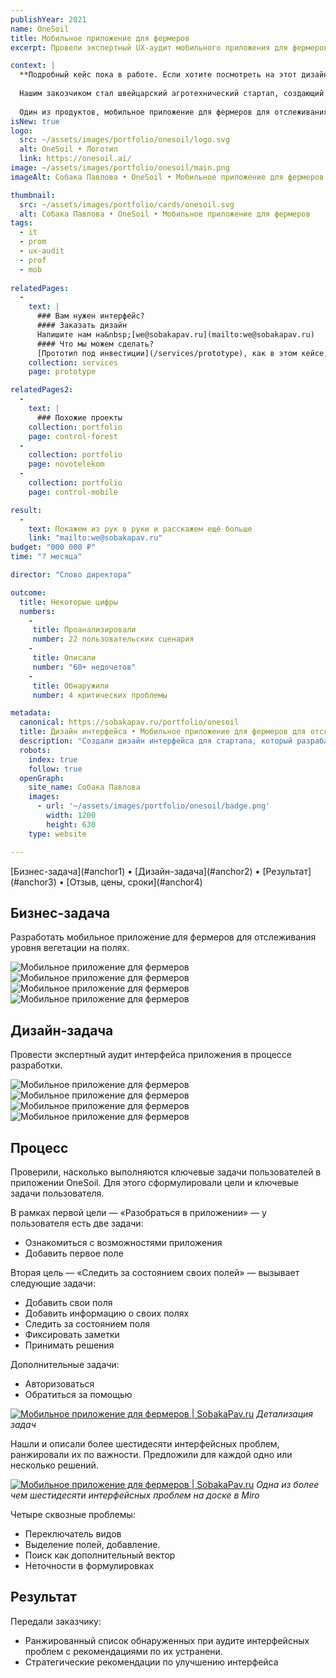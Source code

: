 ```yaml
---
publishYear: 2021
name: OneSoil
title: Мобильное приложение для фермеров
excerpt: Провели экспертный UX-аудит мобильного приложения для фермеров и составили список проблем и рекомендаций

context: |
  **Подробный кейс пока в работе. Если хотите посмотреть на этот дизайн в деталях, пишите нам на [we@sobakapav.ru](mailto:we@sobakapav.ru)**
  
  Нашим закозчиком стал швейцарский агротехнический стартап, создающий приложения и онлайн-платформу, посвящённую точному земледелию. Их инновационные продукты используют алгоритмы машинного обучения и анализ спутниковых снимков, чтобы улучшать земледельческие практики.
  
  Один из продуктов, мобильное приложение для фермеров для отслеживания уровня вегетации на полях [OneSoil](https://onesoil.ai/), нуждался в UX-аудите интерфейса. 
isNew: true
logo:
  src: ~/assets/images/portfolio/onesoil/logo.svg
  alt: OneSoil • Логотип
  link: https://onesoil.ai/
image: ~/assets/images/portfolio/onesoil/main.png
imageAlt: Собака Павлова • OneSoil • Мобильное приложение для фермеров

thumbnail:
  src: ~/assets/images/portfolio/cards/onesoil.svg
  alt: Собака Павлова • OneSoil • Мобильное приложение для фермеров
tags:
  - it
  - prom
  - ux-audit
  - prof
  - mob
  
relatedPages:
  -
    text: |
      ### Вам нужен интерфейс?
      #### Заказать дизайн
      Напишите нам на&nbsp;[we@sobakapav.ru](mailto:we@sobakapav.ru) 
      #### Что мы можем сделать?
      [Прототип под инвестиции](/services/prototype), как в этом кейсе, и [многое другое](/services). 
    collection: services
    page: prototype

relatedPages2:
  -
    text: |
      ### Похожие проекты
    collection: portfolio
    page: control-forest
  -
    collection: portfolio
    page: novotelekom
  -
    collection: portfolio
    page: control-mobile

result:
  -
    text: Покажем из рук в руки и расскажем ещё больше
    link: "mailto:we@sobakapav.ru"
budget: "000 000 ₽"
time: "? месяца"

director: "Слово директора"

outcome:
  title: Некоторые цифры
  numbers:
    -
     title: Проанализировали 
     number: 22 пользовательских сценария
    -
     title: Описали
     number: "60+ недочетов"
    -
     title: Обнаружили
     number: 4 критических проблемы

metadata:
  canonical: https://sobakapav.ru/portfolio/onesoil
  title: Дизайн интерфейса • Мобильное приложение для фермеров для отслеживания уровня вегетации на полях
  description: "Создали дизайн интерфейса для стартапа, который разрабатывает агрегатор IT-конференций"
  robots:
    index: true
    follow: true
  openGraph:
    site_name: Собака Павлова
    images:
      - url: '~/assets/images/portfolio/onesoil/badge.png'
        width: 1200
        height: 630
    type: website

---
```


<TOC>
[Бизнес-задача](#anchor1) • [Дизайн-задача](#anchor2) • [Результат](#anchor3) • [Отзыв, цены, сроки](#anchor4)
</TOC>

## <a name="anchor1" />Бизнес-задача

Разработать мобильное приложение для фермеров для отслеживания уровня вегетации на полях.

<div class="flex gap-2 flex-wrap"> <Image src="~/assets/images/portfolio/onesoil/7.png" alt="Мобильное приложение для фермеров" class="min-w-72 grow shrink basis-0"/> <Image src="~/assets/images/portfolio/onesoil/8.png" alt="Мобильное приложение для фермеров" class="min-w-72 grow shrink basis-0" /> <Image src="~/assets/images/portfolio/onesoil/9.png" alt="Мобильное приложение для фермеров" class="min-w-72 grow shrink basis-0" /> <Image src="~/assets/images/portfolio/onesoil/10.png" alt="Мобильное приложение для фермеров" class="min-w-72 grow shrink basis-0" /></div>

## <a name="anchor2" />Дизайн-задача

Провести экспертный аудит интерфейса приложения в процессе разработки.

<div class="flex gap-2 flex-wrap"> <Image src="~/assets/images/portfolio/onesoil/3.png" alt="Мобильное приложение для фермеров" class="min-w-72 grow shrink basis-0"/> <Image src="~/assets/images/portfolio/onesoil/4.png" alt="Мобильное приложение для фермеров" class="min-w-72 grow shrink basis-0" /> <Image src="~/assets/images/portfolio/onesoil/5.png" alt="Мобильное приложение для фермеров" class="min-w-72 grow shrink basis-0" /> <Image src="~/assets/images/portfolio/onesoil/6.png" alt="Мобильное приложение для фермеров" class="min-w-72 grow shrink basis-0" /></div>

## <a name="anchor3" />Процесс

Проверили, насколько выполняются ключевые задачи пользователей в приложении OneSoil. Для этого сформулировали цели и ключевые задачи пользователя.

В рамках первой цели — «Разобраться в приложении» — у пользователя есть две задачи:
- Ознакомиться с возможностями приложения
- Добавить первое поле

Вторая цель — «Следить за состоянием своих полей» — вызывает следующие задачи:
- Добавить свои поля
- Добавить информацию о своих полях
- Следить за состоянием поля
- Фиксировать заметки
- Принимать решения

Дополнительные задачи:
- Авторизоваться
- Обратиться за помощью

<a href="/images/portfolio/onesoil/2.png" target="_blank">![Мобильное приложение для фермеров | SobakaPav.ru](~/assets/images/portfolio/onesoil/2.png)</a>
_Детализация задач_

Нашли и описали более шестидесяти интерфейсных проблем, ранжировали их по важности. Предложили для каждой одно или несколько решений.

<a href="/images/portfolio/onesoil/1.png" target="_blank">![Мобильное приложение для фермеров | SobakaPav.ru](~/assets/images/portfolio/onesoil/1.png)</a>
_Одна из более чем шестидесяти интерфейсных проблем на доске в Miro_

Четыре сквозные проблемы: 
- Переключатель видов
- Выделение полей, добавление.
- Поиск как дополнительный вектор
- Неточности в формулировках

## <a name="anchor4" />Результат
Передали заказчику:
- Ранжированный список обнаруженных при аудите интерфейсных проблем c рекомендациями по их устранени.
- Стратегические рекомендации по улучшению интерфейса

## <a name="anchor5" />



